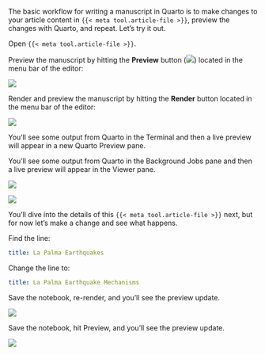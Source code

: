 The basic workflow for writing a manuscript in Quarto is to make changes to your article content in `{{< meta tool.article-file >}}`, preview the changes with Quarto, and repeat. Let's try it out.

Open `{{< meta tool.article-file >}}`. 

::: {.content-visible when-meta="tool.is_vscode"}
Preview the manuscript by hitting the **Preview** button (![](/docs/tools/images/vscode-preview-icon.svg){fig-alt="Preview icon"}) located in the menu bar of the editor:

![](images/vscode-render-button.png){fig-alt="Screenshot of the source editor menu bar with the Preview button highlighted."}
:::

::: {.content-visible when-meta="tool.is_rstudio"}
Render and preview the manuscript by hitting the **Render** button located in the menu bar of the editor:

![](images/rstudio-render-button.png){fig-alt="Screenshot of the source editor menu bar with the Render button highlighted."}
:::

::: {.content-visible when-meta="tool.is_vscode"}
You'll see some output from Quarto in the Terminal and then a live preview will appear in a new Quarto Preview pane.
:::

::: {.content-visible when-meta="tool.is_rstudio"}
You'll see some output from Quarto in the Background Jobs pane and then a live preview will appear in the Viewer pane.
:::

::: {.content-visible when-meta="tool.is_rstudio"}
![](images/rstudio-preview.png){fig-alt="Screenshot of the RStudio IDE. Open in the Source pane is a file called index.qmd. In the Viewer pane, a website starting with the header La Palma Earthquakes."}
:::

::: {.content-visible when-meta="tool.is_vscode"}
![](images/vscode-preview.png){fig-alt="Screenshot of the VS Code. Open in an Editor pane is a file called index.qmd. Open in a pane titled Quarto Preivew is a website starting with the header La Palma Earthquakes."}
:::


You'll dive into the details of this `{{< meta tool.article-file >}}` next, but for now let's make a change and see what happens.

Find the line:

``` yaml
title: La Palma Earthquakes
```

Change the line to:

``` yaml
title: La Palma Earthquake Mechanisms
```

::: {.content-visible when-meta="tool.is_rstudio"}
Save the notebook, re-render, and you'll see the preview update.

![](images/rstudio-edit.png){fig-alt="Screenshot of the RStudio IDE. Open in the Source pane is a file called index.qmd with the text, title: La Palma Earthquake Mechanisms. In the Viewer pane is an article webpage with the title La Palma Earthquake Mechanisms."}
:::

::: {.content-visible when-meta="tool.is_vscode"}
Save the notebook, hit Preview, and you'll see the preview update.

![](images/vscode-edit.png){fig-alt="Screenshot of VS Code.  Open in an Editor pane is a file called index.qmd with the text, title: La Palma Earthquake Mechanisms. In the Quarto Preview pane is an article webpage with the title La Palma Earthquake Mechanisms."}
:::
